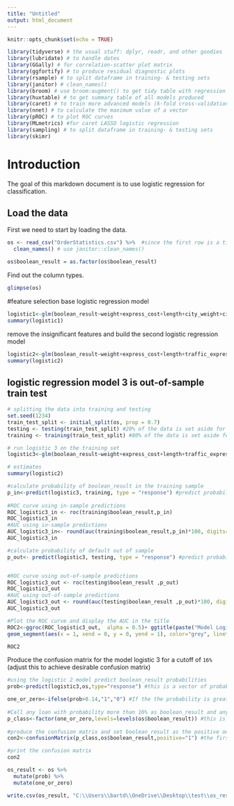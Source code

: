 ---
title: "Untitled"
output: html_document
---

```{r setup, include=FALSE}
knitr::opts_chunk$set(echo = TRUE)
```

```{r, load_libraries, include = FALSE}
library(tidyverse) # the usual stuff: dplyr, readr, and other goodies
library(lubridate) # to handle dates
library(GGally) # for correlation-scatter plot matrix
library(ggfortify) # to produce residual diagnostic plots
library(rsample) # to split dataframe in training- & testing sets
library(janitor) # clean_names()
library(broom) # use broom:augment() to get tidy table with regression output, residuals, etc
library(huxtable) # to get summary table of all models produced
library(caret) # to train more advanced models (k-fold cross-validation, stepwise regression, LASSO)
library(nnet) # to calculate the maximum value of a vector
library(pROC) # to plot ROC curves
library(MLmetrics) #for caret LASSO logistic regression
library(sampling) # to split dataframe in training- & testing sets
library(skimr)
```

# Introduction

The goal of this markdown document is to use logistic regression for classification.

## Load the data

First we need to start by loading the data.
```{r, load_data, warning=FALSE, message=FALSE}

os <- read_csv("OrderStatistics.csv") %>%  #since the first row is a title we want to skip it. 
  clean_names() # use janitor::clean_names()

os$boolean_result = as.factor(os$boolean_result)
```

Find out the column types.
```{r, load_data, warning=FALSE, message=FALSE}

glimpse(os)
```

#feature selection
base logistic regression model
```{r, Simple Logistic Regression, warning=FALSE}
logistic1<-glm(boolean_result~weight+express_cost+length+city_weight+city_express_cost+city_length+traffic_weight+traffic_express_cost+traffic_length+city_number_orders+city_traffic_number_orders+total_number_orders+total_number_cities, family="binomial", os)
summary(logistic1)
```

remove the insignificant features and build the second logistic regression model
```{r, second logistic regression}
logistic2<-glm(boolean_result~weight+express_cost+length+traffic_express_cost+city_traffic_number_orders, family="binomial", os)
summary(logistic2)
```

## logistic regression model 3 is out-of-sample train test

```{r, out-of-sample ROC curve}
# splitting the data into training and testing
set.seed(1234)
train_test_split <- initial_split(os, prop = 0.7)
testing <- testing(train_test_split) #20% of the data is set aside for testing
training <- training(train_test_split) #80% of the data is set aside for training

# run logistic 3 on the training set 
logistic3<-glm(boolean_result~weight+express_cost+length+traffic_express_cost+city_traffic_number_orders, family="binomial", training)

# estimates
summary(logistic2)
```


```{r, out-of-sample ROC curve}
#calculate probability of boolean_result in the training sample 
p_in<-predict(logistic3, training, type = "response") #predict probability of boolean_result on the training set
  
#ROC curve using in-sample predictions
ROC_logistic3_in <- roc(training$boolean_result,p_in)
ROC_logistic3_in
#AUC using in-sample predictions
AUC_logistic3_in<- round(auc(training$boolean_result,p_in)*100, digits=2)
AUC_logistic3_in
```
```{r, out-of-sample ROC curve}
#calculate probability of default out of sample 
p_out<- predict(logistic3, testing, type = "response") #predict probability of boolean_result on the training set


#ROC curve using out-of-sample predictions
ROC_logistic3_out <- roc(testing$boolean_result ,p_out)
ROC_logistic3_out
#AUC using out-of-sample predictions
AUC_logistic3_out <- round(auc(testing$boolean_result ,p_out)*100, digits=2)
AUC_logistic3_out
```

```{r, plot ROC curve}
#Plot the ROC curve and display the AUC in the title
ROC2<-ggroc(ROC_logistic3_out,  alpha = 0.5)+ ggtitle(paste("Model Logistic 3: AUC=",round(auc(testing$boolean_result,p_out)*100, digits=2),"%"))  +
geom_segment(aes(x = 1, xend = 0, y = 0, yend = 1), color="grey", linetype="dashed")+geom_segment(aes(x = 1, xend = 1, y = 0, yend = 1), color="black", linetype="dashed")+geom_segment(aes(x = 1, xend = 0, y = 1, yend = 1), color="black", linetype="dashed")

ROC2

```

Produce the confusion matrix for the model logistic 3 for a cutoff of `16%` (adjust this to achieve desirable confusion matrix)

```{r, From probability to classification}
#using the logistic 2 model predict boolean_result probabilities
prob<-predict(logistic3,os,type="response") #this is a vector of probabilities of boolean_result

one_or_zero<-ifelse(prob>0.14,"1","0") #If the the probability is great than the threshold of 0.25 then output 1 otherwise 0
  
#Call any loan with probability more than 16% as boolean_result and any loan with lower probability as non-boolean_result. Make sure your prediction is a factor with the same levels as the boolean_result variable in the lc_clean data frame
p_class<-factor(one_or_zero,levels=levels(os$boolean_result)) #this is a vector of predictions of boolean_result (1) vs non boolean_result (0)
  
#produce the confusion matrix and set boolean_result as the positive outcome
con2<-confusionMatrix(p_class,os$boolean_result,positive="1") #the first input is the class prediction, the second input is the actual outcomes. We also define the positive outcome to be "1" (i.e., boolean_result is the outcome we consider "positive"). The output is a confusion matrix.

#print the confusion matrix
con2


```


```{r}
os_result <- os %>% 
  mutate(prob) %>% 
  mutate(one_or_zero)
```

```{r}
write.csv(os_result, "C:\\Users\\bartd\\OneDrive\\Desktop\\test\\os_result1.csv", row.names = FALSE)
```

